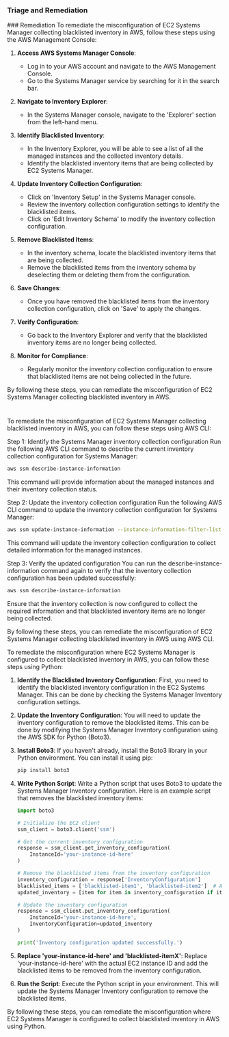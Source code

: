 
### Triage and Remediation
<Tabs>
<Tab title='Remediation'>
### Remediation

<AccordionGroup>
<Accordion title='Using Console' defaultOpen='true'>
To remediate the misconfiguration of EC2 Systems Manager collecting blacklisted inventory in AWS, follow these steps using the AWS Management Console:

1. **Access AWS Systems Manager Console**: 
   - Log in to your AWS account and navigate to the AWS Management Console.
   - Go to the Systems Manager service by searching for it in the search bar.

2. **Navigate to Inventory Explorer**:
   - In the Systems Manager console, navigate to the 'Explorer' section from the left-hand menu.

3. **Identify Blacklisted Inventory**:
   - In the Inventory Explorer, you will be able to see a list of all the managed instances and the collected inventory details.
   - Identify the blacklisted inventory items that are being collected by EC2 Systems Manager.

4. **Update Inventory Collection Configuration**:
   - Click on 'Inventory Setup' in the Systems Manager console.
   - Review the inventory collection configuration settings to identify the blacklisted items.
   - Click on 'Edit Inventory Schema' to modify the inventory collection configuration.

5. **Remove Blacklisted Items**:
   - In the inventory schema, locate the blacklisted inventory items that are being collected.
   - Remove the blacklisted items from the inventory schema by deselecting them or deleting them from the configuration.

6. **Save Changes**:
   - Once you have removed the blacklisted items from the inventory collection configuration, click on 'Save' to apply the changes.

7. **Verify Configuration**:
   - Go back to the Inventory Explorer and verify that the blacklisted inventory items are no longer being collected.

8. **Monitor for Compliance**:
   - Regularly monitor the inventory collection configuration to ensure that blacklisted items are not being collected in the future.

By following these steps, you can remediate the misconfiguration of EC2 Systems Manager collecting blacklisted inventory in AWS.

#
</Accordion>

<Accordion title='Using CLI'>
To remediate the misconfiguration of EC2 Systems Manager collecting blacklisted inventory in AWS, you can follow these steps using AWS CLI:

Step 1: Identify the Systems Manager inventory collection configuration
Run the following AWS CLI command to describe the current inventory collection configuration for Systems Manager:

```bash
aws ssm describe-instance-information
```

This command will provide information about the managed instances and their inventory collection status.

Step 2: Update the inventory collection configuration
Run the following AWS CLI command to update the inventory collection configuration for Systems Manager:

```bash
aws ssm update-instance-information --instance-information-filter-list key=InstanceDetailedInformation,values=true
```

This command will update the inventory collection configuration to collect detailed information for the managed instances.

Step 3: Verify the updated configuration
You can run the describe-instance-information command again to verify that the inventory collection configuration has been updated successfully:

```bash
aws ssm describe-instance-information
```

Ensure that the inventory collection is now configured to collect the required information and that blacklisted inventory items are no longer being collected.

By following these steps, you can remediate the misconfiguration of EC2 Systems Manager collecting blacklisted inventory in AWS using AWS CLI.
</Accordion>

<Accordion title='Using Python'>
To remediate the misconfiguration where EC2 Systems Manager is configured to collect blacklisted inventory in AWS, you can follow these steps using Python:

1. **Identify the Blacklisted Inventory Configuration**: First, you need to identify the blacklisted inventory configuration in the EC2 Systems Manager. This can be done by checking the Systems Manager Inventory configuration settings.

2. **Update the Inventory Configuration**: You will need to update the inventory configuration to remove the blacklisted items. This can be done by modifying the Systems Manager Inventory configuration using the AWS SDK for Python (Boto3).

3. **Install Boto3**: If you haven't already, install the Boto3 library in your Python environment. You can install it using pip:
    ```bash
    pip install boto3
    ```

4. **Write Python Script**: Write a Python script that uses Boto3 to update the Systems Manager Inventory configuration. Here is an example script that removes the blacklisted inventory items:
    ```python
    import boto3

    # Initialize the EC2 client
    ssm_client = boto3.client('ssm')

    # Get the current inventory configuration
    response = ssm_client.get_inventory_configuration(
        InstanceId='your-instance-id-here'
    )

    # Remove the blacklisted items from the inventory configuration
    inventory_configuration = response['InventoryConfiguration']
    blacklisted_items = ['blacklisted-item1', 'blacklisted-item2']  # Add the blacklisted items here
    updated_inventory = [item for item in inventory_configuration if item not in blacklisted_items]

    # Update the inventory configuration
    response = ssm_client.put_inventory_configuration(
        InstanceId='your-instance-id-here',
        InventoryConfiguration=updated_inventory
    )

    print('Inventory configuration updated successfully.')
    ```

5. **Replace 'your-instance-id-here' and 'blacklisted-itemX'**: Replace 'your-instance-id-here' with the actual EC2 instance ID and add the blacklisted items to be removed from the inventory configuration.

6. **Run the Script**: Execute the Python script in your environment. This will update the Systems Manager Inventory configuration to remove the blacklisted items.

By following these steps, you can remediate the misconfiguration where EC2 Systems Manager is configured to collect blacklisted inventory in AWS using Python.
</Accordion>

</AccordionGroup>
</Tab>
</Tabs>

